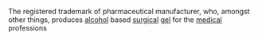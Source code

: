 The registered trademark of pharmaceutical manufacturer, who, amongst other things, produces [[alcohol]] based [[surgical]] [[gel]] for the [[medical]] professions

{{wikify}}